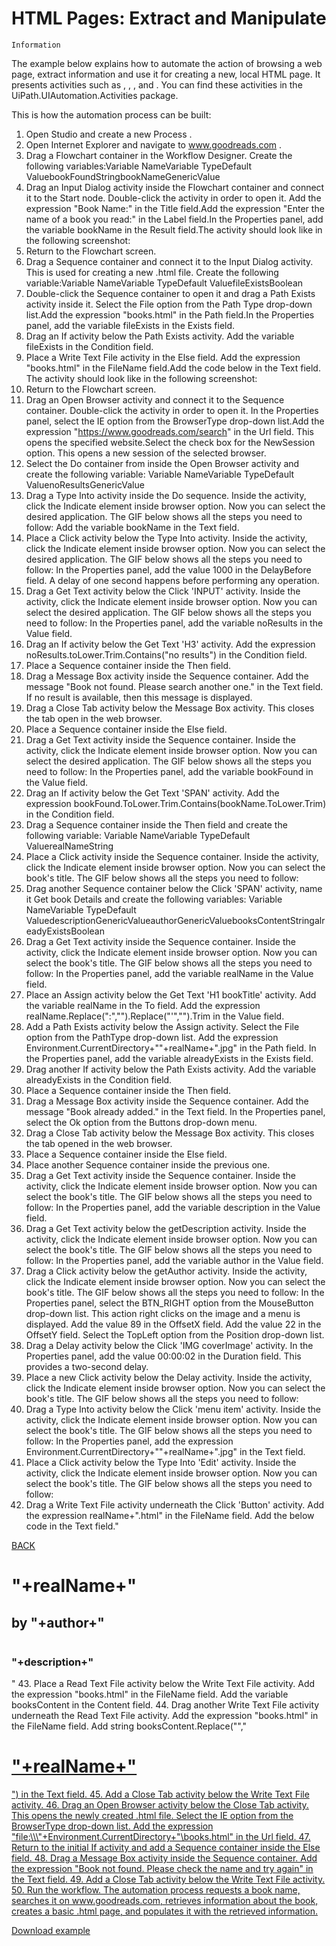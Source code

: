 ﻿# HTML Pages: Extract and Manipulate
    Information

The example below explains how to automate the action of browsing a web page, extract
      information and use it for creating a new, local HTML page. It presents activities such as
        , , , and . You can find these
      activities in the UiPath.UIAutomation.Activities package.

This is how the automation process can be built:

1. Open Studio and create a new Process .
2. Open Internet Explorer and navigate
        to www.goodreads.com .
3. Drag a Flowchart container in the
            Workflow Designer. Create the following variables:Variable NameVariable TypeDefault ValuebookFoundStringbookNameGenericValue
4. Drag an Input Dialog activity
          inside the Flowchart container and connect it to the Start node. Double-click the activity in order to
            open it. Add the expression "Book
              Name:" in the Title field.Add the expression "Enter the
              name of a book you read:" in the Label field.In the Properties panel, add the
            variable bookName in the Result field.The activity should look like in the
              following screenshot:
5. Return to the Flowchart screen.
6. Drag a Sequence container and
          connect it to the Input Dialog activity. This is used for creating a new
            .html file. Create the following variable:Variable NameVariable TypeDefault ValuefileExistsBoolean
7. Double-click the Sequence
          container to open it and drag a Path Exists activity inside it. Select the File option from the
              Path Type drop-down list.Add the expression
              "books.html" in the Path field.In the Properties panel, add the
            variable fileExists in the Exists field.
8. Drag an If activity below the
            Path Exists activity. Add the variable
              fileExists in the Condition field.
9. Place a Write Text File activity
          in the Else field. Add the expression
              "books.html" in the FileName field.Add the code below in the
                Text field.<html> <head>
                <title>Books</title> </head> <body> </body>
                </html> The activity should look like in the
              following screenshot:
10. Return to the Flowchart screen.
11. Drag an Open Browser activity and
          connect it to the Sequence container. Double-click the activity in order to
            open it. In the Properties panel, select
            the IE option from the BrowserType drop-down list.Add the expression
              "https://www.goodreads.com/search" in the Url field. This
            opens the specified website.Select the check box for the
              NewSession option. This opens a new session of the selected browser.
12. Select the Do container from
          inside the Open Browser activity and create the following variable: Variable NameVariable TypeDefault ValuenoResultsGenericValue
13. Drag a Type Into activity inside
          the Do sequence. Inside the activity, click the
              Indicate element inside browser option. Now you can select the desired
            application. The GIF below shows all the steps you need to follow: Add the variable
              bookName in the Text field.
14. Place a Click activity below the
            Type Into activity. Inside the activity, click the
              Indicate element inside browser option. Now you can select the desired
            application. The GIF below shows all the steps you need to follow: In the Properties panel, add the
            value 1000 in the DelayBefore field. A delay of one second
            happens before performing any operation.
15. Drag a Get Text activity below
          the Click 'INPUT' activity. Inside the activity, click the
              Indicate element inside browser option. Now you can select the desired
            application. The GIF below shows all the steps you need to follow: In the Properties panel, add the
            variable noResults in the Value field.
16. Drag an If activity below the
            Get Text 'H3' activity. Add the expression
              noResults.toLower.Trim.Contains("no results") in the Condition
            field.
17. Place a Sequence container inside
        the Then field.
18. Drag a Message Box activity
          inside the Sequence container. Add the message "Book not
              found. Please search another one." in the Text field. If no result is
            available, then this message is displayed.
19. Drag a Close Tab activity below the Message Box activity. This closes the tab open in the web browser.
20. Place a Sequence container inside
        the Else field.
21. Drag a Get Text activity inside
          the Sequence container. Inside the activity, click the
              Indicate element inside browser option. Now you can select the desired
            application. The GIF below shows all the steps you need to follow: In the Properties panel, add the
            variable bookFound in the Value field.
22. Drag an If activity below the
            Get Text 'SPAN' activity. Add the expression
              bookFound.ToLower.Trim.Contains(bookName.ToLower.Trim) in the
              Condition field.
23. Drag a Sequence container inside
          the Then field and create the following variable: Variable NameVariable TypeDefault ValuerealNameString
24. Place a Click activity inside the
            Sequence container. Inside the activity, click the
              Indicate element inside browser option. Now you can select the book's title.
            The GIF below shows all the steps you need to follow:
25. Drag another Sequence container
          below the Click 'SPAN' activity, name it Get book Details and
          create the following variables: Variable NameVariable TypeDefault ValuedescriptionGenericValueauthorGenericValuebooksContentStringalreadyExistsBoolean
26. Drag a Get Text activity inside
          the Sequence container. Inside the activity, click the
              Indicate element inside browser option. Now you can select the book's title.
            The GIF below shows all the steps you need to follow: In the Properties panel, add the
            variable realName in the Value field.
27. Place an Assign activity below
          the Get Text 'H1 bookTitle' activity. Add the variable
              realName in the To field. Add the expression
              realName.Replace(":","").Replace("'","").Trim in the Value
            field.
28. Add a Path Exists activity below
          the Assign activity. Select the File option from the
              PathType drop-down list. Add the expression
              Environment.CurrentDirectory+"\"+realName+".jpg" in the Path
            field. In the Properties panel, add the
            variable alreadyExists in the Exists field.
29. Drag another If activity below
          the Path Exists activity. Add the variable
              alreadyExists in the Condition field.
30. Place a Sequence container inside
        the Then field.
31. Drag a Message Box activity
          inside the Sequence container. Add the message "Book already
              added." in the Text field. In the Properties panel, select
            the Ok option from the Buttons drop-down menu.
32. Drag a Close Tab activity below the Message Box activity. This closes the tab opened in the web browser.
33. Place a Sequence container inside
        the Else field.
34. Place another Sequence container
        inside the previous one.
35. Drag a Get Text activity inside
          the Sequence container. Inside the activity, click the
              Indicate element inside browser option. Now you can select the book's title.
            The GIF below shows all the steps you need to follow: In the Properties panel, add the
            variable description in the Value field.
36. Drag a Get Text activity below
          the getDescription activity. Inside the activity, click the
              Indicate element inside browser option. Now you can select the book's title.
            The GIF below shows all the steps you need to follow: In the Properties panel, add the
            variable author in the Value field.
37. Drag a Click activity below the
            getAuthor activity. Inside the activity, click the
              Indicate element inside browser option. Now you can select the book's title.
            The GIF below shows all the steps you need to follow: In the Properties panel, select
            the BTN_RIGHT option from the MouseButton drop-down list. This action
            right clicks on the image and a menu is displayed. Add the value 89 in
            the OffsetX field. Add the value 22 in
            the OffsetY field. Select the TopLeft option from
            the Position drop-down list.
38. Drag a Delay activity below the
            Click 'IMG coverImage' activity. In the Properties panel, add the
            value 00:00:02 in the Duration field. This provides a two-second
            delay.
39. Place a new Click activity below
          the Delay activity. Inside the activity, click the
              Indicate element inside browser option. Now you can select the book's title.
            The GIF below shows all the steps you need to follow:
40. Drag a Type Into activity below
          the Click 'menu item' activity. Inside the activity, click the
              Indicate element inside browser option. Now you can select the book's title.
            The GIF below shows all the steps you need to follow: In the Properties panel, add the
            expression Environment.CurrentDirectory+"\"+realName+".jpg" in the
              Text field.
41. Place a Click activity below the
            Type Into 'Edit' activity. Inside the activity, click the
              Indicate element inside browser option. Now you can select the book's title.
            The GIF below shows all the steps you need to follow:
42. Drag a Write Text File activity
          underneath the Click 'Button' activity. Add the expression
              realName+".html" in the FileName field. Add the below code in the
                Text field."<html>
  <head>
    <title>"+realName+"</title>
  </head>
  <body>
    <a href='books.html'>BACK</a>
    <h1>"+realName+"</h1>
    <h2>by "+author+"</h2>
      <img href='"+realName+".jpg'>
    <h3>"+description+"</h3>
   </body>
 </html>"
43. Place a Read Text File activity
          below the Write Text File activity. Add the expression
              "books.html" in the FileName field. Add the variable
              booksContent in the Content field.
44. Drag another Write Text File
          activity underneath the Read Text File activity. Add the expression
              "books.html" in the FileName field. Add string
              booksContent.Replace("</body></html>","<h1><a
              href='"+realName+".html'>"+realName+"</h1></body></html>")
            in the Text field.
45. Add a Close Tab activity below the Write Text File activity.
46. Drag an Open Browser activity
          below the Close Tab activity. This opens the newly created .html
          file. Select the IE option from the
              BrowserType drop-down list. Add the expression
              "file:\\\"+Environment.CurrentDirectory+"\books.html" in the
              Url field.
47. Return to the initial If activity
        and add a Sequence container inside the Else field.
48. Drag a Message Box activity
          inside the Sequence container. Add the expression "Book not
              found. Please check the name and try again" in the Text field.
49. Add a Close Tab activity below the Write Text File activity.
50. Run the workflow. The automation process
        requests a book name, searches it on www.goodreads.com, retrieves information about the
        book, creates a basic .html page, and populates it with the retrieved
        information.

Download example
